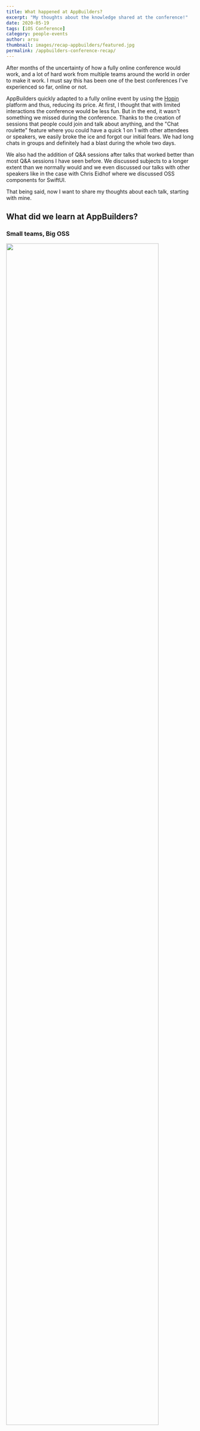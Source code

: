 ```yaml
---
title: What happened at AppBuilders?
excerpt: "My thoughts about the knowledge shared at the conference!"
date: 2020-05-19
tags: [iOS Conference]
category: people-events
author: arsu
thumbnail: images/recap-appbuilders/featured.jpg
permalink: /appbuilders-conference-recap/
---
```


After months of the uncertainty of how a fully online conference would work, and a lot of hard work from multiple teams around the world in order to make it work.
I must say this has been one of the best conferences I've experienced so far, online or not.

AppBuilders quickly adapted to a fully online event by using the [Hopin](https://hopin.to/) platform and thus, reducing its price.
At first, I thought that with limited interactions the conference would be less fun.
But in the end, it wasn't something we missed during the conference.
Thanks to the creation of sessions that people could join and talk about anything, and the "Chat roulette" feature where you could have a quick 1 on 1 with other attendees or speakers, we easily broke the ice and forgot our initial fears.
We had long chats in groups and definitely had a blast during the whole two days.

We also had the addition of Q&A sessions after talks that worked better than most Q&A sessions I have seen before.
We discussed subjects to a longer extent than we normally would and we even discussed our talks with other speakers like in the case with Chris Eidhof where we discussed OSS components for SwiftUI.

That being said, now I want to share my thoughts about each talk, starting with mine.

## What did we learn at AppBuilders?

### Small teams, Big OSS

<div style="text-align: left"><img width="90%" src="/images/recap-appbuilders/featured.jpg" />
<p class="small">Sketchnote: Courtesy of <a href="https://twitter.com/felibe444">@felibe444</a></p>
</div>

"Small teams, Big OSS"  shares multiple tips and insight on how to run OSS, either with your company or personally.
Going through key points like motivation and how to make OSS a part of your daily life to how to work with the community and promote your OSS.
So if you want to know our take on how to run a successful OSS project watch my talk here:

<iframe width="560" height="315" src="https://www.youtube.com/embed/2J2rO0XTJUA" frameborder="0" allow="accelerometer; autoplay; encrypted-media; gyroscope; picture-in-picture" allowfullscreen></iframe>


### UITesting over the years

<div style="text-align: left"><img width="90%" src="/images/recap-appbuilders/ui-testing.jpeg" />
<p class="small">Sketchnote: Courtesy of <a href="https://twitter.com/felibe444">@felibe444</a></p>
</div>

In the conference keynote, Peter Steinberger shared what he learned in 5 years of testing at PSPDFKit.
He showed us the entire evolution regarding UITesting state of the art until recent Xcode release including XCUItesting and UI testing parallelism. He also talked about some community libraries and Apple internals! For instance, how UITesting libraries "simulates" a touch or how to implement busy waiting through app runloop.

Finally, he shared a bunch of tips! For example how to speed up testing by speeding up the windows layer, or how to re-run failed tests to avoid the scenarios where a test fails due to a networking issue. If you are considering to do UITesting, this talk is a must.


### Property Wrappers

<div style="text-align: left"><img width="90%" src="/images/recap-appbuilders/property-wrappers.jpeg" />
<p class="small">Sketchnote: Courtesy of <a href="https://twitter.com/felibe444">@felibe444</a></p>
</div>

Property wrappers were a very required swift language feature.
Combine and SwiftUI make use of it. In this talk, Vincent Pradeilles introduced the subject, explaining why it is useful and where. He also showed several PropertyWrappers applications from simple to complex, from how to encapsulate repetitive NSUserDefault getters and setters to how to implement property value caching.  

If you know nothing about property wrappers yet, this is a very comprehensive introduction.

### Getting started with combine

<div style="text-align: left"><img width="90%" src="/images/recap-appbuilders/combine.jpeg" />
<p class="small">Sketchnote: Courtesy of <a href="https://twitter.com/felibe444">@felibe444</a></p>
</div>

In this talk Shai Mishali introduced the Combine framework.
It went from reactive programming fundamentals to some async programming problems where reactive programming makes sense to combine main components and its integration with Foundation and SwiftUI. Even if you know nothing about reactive programming or you have been using RxSwift this talk is for you.  


### Going Quantum

<div style="text-align: left">
<img width="90%" src="/images/recap-appbuilders/quantum.jpeg" />
<p class="small">Sketchnote: Courtesy of <a href="https://twitter.com/felibe444">@felibe444</a></p>
</div>


A really mind-blowing talk about the state of quantum computers by Sebastian Weidt where he explained the benefits of going quantum and the difficulties it brings and how they are constantly working on better quantum chips. But what is that to us devs? Well, he tells us we don't need a fancy Ph.D. in order to work with quantum algorithms, as time goes by more and more frameworks are being created by different companies in order to run very powerful quantum algorithms. A very good analogy would be the case of machine learning. The bar will keep lowering year by year and as long as people get the quantum way of thinking they will be able to use these powerful tools to process information at speeds impossible by any supercomputer!




### Custom UI components in SwiftUI

<div style="text-align: left"><img width="90%" src="/images/recap-appbuilders/swift-ui.jpeg" />
<p class="small">Sketchnote: Courtesy of <a href="https://twitter.com/felibe444">@felibe444</a></p>
</div>


In this talk, Chris Eidhof shared some tips on how to design custom components in order to make them work like native components and respect the layout and proposed size. Tips such as avoid GeometryRender as much as possible, avoid fixed sizes, and so on. The subject was very well explained, along with an amazing step by step live coding session on how to create a custom signal view.

### Making your voice heard

<div style="text-align: left"><img width="90%" src="/images/recap-appbuilders/voice-hear.jpeg" />
<p class="small">Sketchnote: Courtesy of <a href="https://twitter.com/felibe444">@felibe444</a></p>
</div>

Inspiring words by Erica Sadun on how we should constantly engage with the Swift forums, posting what Swift issues we have and propose new changes. And why wouldn't we? We are the ones that are always using the damn thing,  might as well make Swift work for us for a change. That's why we should be aware of the possibility to think about what changes we find important and express them to the team working on Swift year after year. So please go to [https://forums.swift.org/](https://forums.swift.org/) and be part of the evolution.


### Practical machine learning

<div style="text-align: left"><img width="90%" src="/images/recap-appbuilders/machine-learning.jpeg" />
<p class="small">Sketchnote: Courtesy of <a href="https://twitter.com/felibe444">@felibe444</a></p>
</div>

In this talk presented by Paris Buttfield-Addison, we learned how easy can it be to incorporate AI into your iOS app. You don't need to be an AI expert as Apple has enough tools for you. You only need a dataset to get started and then with CoreML you can train a model for your specific use case. You can do all of this using Swift and a GUI.

If you prefer using Python then there is [Turi Create](https://github.com/apple/turicreate), which lets you train your own models with more flexibility. It can be used for a variety of tasks like image classification, object detection, recommender systems, sound classification and many more.  

With these tools, you can create CoreML models which come pre-packaged with handy functions that make models very easy to integrate with your app.


### Accessibility for all!

We saw how accessibility has become a very popular subject after watching three amazing talks on accessibility. Did you know 14% of iOS users have some kind of accessibility issue that needs to be addressed and most apps don't really focus much attention on those issues? Well now we do, we have done accessibility before and will continue to do so in our apps to help those people in need! And luckily Apple has continued to make progress in their tools to help programmers create apps that cater all needs with ease as we have seen in "Apps for All: Making Software Accessible" by Matthew Bischoff (Likability) and "Accessibility for iOS: doing well by doing good" by John Fox (Netflix). As a good practice, you should check how accessible is your app and how it complies with A11Y by testing with real users! To understand how this issue really feels I recommend "UI Mode: Pitch Black" by Lea Marolt Sonnenschein with its impressive tech guide. Truly a great use of a demo for developers. At first, this might seem intimidating but it's as devs we should strive to help all users use the apps they want and not have a small portion of them available for use.


## Final Thoughts

AppBuilders was a great experience as a speaker and as a spectator for all these other amazing speakers.
We were able to share our knowledge in an amazing fashion and network with hundreds of other developers.

I won't be missing it next year and I believe you shouldn't either. I can't stress enough the importance of these gatherings and how great they are for personal and community growth since we always have new things to share and learn to improve the quality of our work together.
See you next time!

BTW, you can watch all talks at [App Builders conference](https://2020.appbuilders.ch/memento) site!

